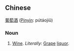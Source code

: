 ==Chinese==

[[葡]][[萄]][[酒]] ([[Pinyin]]: pútáojiǔ)

===Noun===

# [[Wine]].  ''Literally'': [[Grape]] [[liquor]].